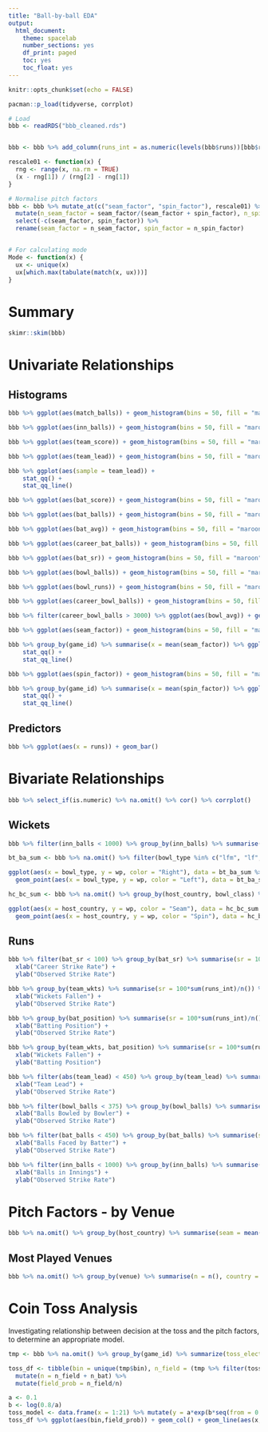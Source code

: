 ```yaml
---
title: "Ball-by-ball EDA"
output:
  html_document:
    theme: spacelab
    number_sections: yes
    df_print: paged
    toc: yes
    toc_float: yes
---
```


```r
knitr::opts_chunk$set(echo = FALSE)

pacman::p_load(tidyverse, corrplot)

# Load
bbb <- readRDS("bbb_cleaned.rds")


bbb <- bbb %>% add_column(runs_int = as.numeric(levels(bbb$runs))[bbb$runs])

rescale01 <- function(x) {
  rng <- range(x, na.rm = TRUE)
  (x - rng[1]) / (rng[2] - rng[1])
}

# Normalise pitch factors
bbb <- bbb %>% mutate_at(c("seam_factor", "spin_factor"), rescale01) %>%
  mutate(n_seam_factor = seam_factor/(seam_factor + spin_factor), n_spin_factor = spin_factor/(seam_factor + spin_factor)) %>% 
  select(-c(seam_factor, spin_factor)) %>%
  rename(seam_factor = n_seam_factor, spin_factor = n_spin_factor)


# For calculating mode
Mode <- function(x) {
  ux <- unique(x)
  ux[which.max(tabulate(match(x, ux)))]
}

```


# Summary
```r
skimr::skim(bbb)
```

# Univariate Relationships

## Histograms
```r
bbb %>% ggplot(aes(match_balls)) + geom_histogram(bins = 50, fill = "maroon", colour = "black")
```

```r
bbb %>% ggplot(aes(inn_balls)) + geom_histogram(bins = 50, fill = "maroon", colour = "black")
```


```r
bbb %>% ggplot(aes(team_score)) + geom_histogram(bins = 50, fill = "maroon", colour = "black")
```

```r
bbb %>% ggplot(aes(team_lead)) + geom_histogram(bins = 50, fill = "maroon", colour = "black")
```
```r
bbb %>% ggplot(aes(sample = team_lead)) +
    stat_qq() +
    stat_qq_line()

```



```r
bbb %>% ggplot(aes(bat_score)) + geom_histogram(bins = 50, fill = "maroon", colour = "black")
```


```r
bbb %>% ggplot(aes(bat_balls)) + geom_histogram(bins = 50, fill = "maroon", colour = "black")
```


```r
bbb %>% ggplot(aes(bat_avg)) + geom_histogram(bins = 50, fill = "maroon", colour = "black")
```

```r
bbb %>% ggplot(aes(career_bat_balls)) + geom_histogram(bins = 50, fill = "maroon", colour = "black")
```


```r
bbb %>% ggplot(aes(bat_sr)) + geom_histogram(bins = 50, fill = "maroon", colour = "black")
```

```r
bbb %>% ggplot(aes(bowl_balls)) + geom_histogram(bins = 50, fill = "maroon", colour = "black")
```


```r
bbb %>% ggplot(aes(bowl_runs)) + geom_histogram(bins = 50, fill = "maroon", colour = "black")
```

```r
bbb %>% ggplot(aes(career_bowl_balls)) + geom_histogram(bins = 50, fill = "maroon", colour = "black")
```

```r
bbb %>% filter(career_bowl_balls > 3000) %>% ggplot(aes(bowl_avg)) + geom_histogram(bins = 50, fill = "maroon", colour = "black")
```

```r
bbb %>% ggplot(aes(seam_factor)) + geom_histogram(bins = 50, fill = "maroon", colour = "black")
```

```r
bbb %>% group_by(game_id) %>% summarise(x = mean(seam_factor)) %>% ggplot(aes(sample = x)) +
    stat_qq() +
    stat_qq_line()

```




```r
bbb %>% ggplot(aes(spin_factor)) + geom_histogram(bins = 50, fill = "maroon", colour = "black")
```

```r
bbb %>% group_by(game_id) %>% summarise(x = mean(spin_factor)) %>% ggplot(aes(sample = x)) +
    stat_qq() +
    stat_qq_line()

```



## Predictors
```r
bbb %>% ggplot(aes(x = runs)) + geom_bar()
```




# Bivariate Relationships
```r
bbb %>% select_if(is.numeric) %>% na.omit() %>% cor() %>% corrplot()
```


## Wickets
```r
bbb %>% filter(inn_balls < 1000) %>% group_by(inn_balls) %>% summarise(wp = length(is_wkt[is_wkt == "W"])/n()) %>% ggplot(aes(x = inn_balls, y = wp)) + geom_point()

```



```r
bt_ba_sum <- bbb %>% na.omit() %>% filter(bowl_type %in% c("lfm", "lf", "lo", "rfm", "rf", "rls", "rob")) %>% group_by(bowl_type, bat_arm) %>% summarise(wp = mean(as.integer(is_wkt))/n())

ggplot(aes(x = bowl_type, y = wp, color = "Right"), data = bt_ba_sum %>% filter(bat_arm == "Right-hand bat")) + geom_point() +
  geom_point(aes(x = bowl_type, y = wp, color = "Left"), data = bt_ba_sum %>% filter(bat_arm == "Left-hand bat"))

```

```r
hc_bc_sum <- bbb %>% na.omit() %>% group_by(host_country, bowl_class) %>% summarise(wc = sum(as.integer(is_wkt[is_wkt == "W"]) - 1), n = n()) %>% mutate(wp = wc/n)

ggplot(aes(x = host_country, y = wp, color = "Seam"), data = hc_bc_sum %>% filter(bowl_class == "seam")) + geom_point() +
  geom_point(aes(x = host_country, y = wp, color = "Spin"), data = hc_bc_sum %>% filter(bowl_class == "spin"))

```


## Runs
```r
bbb %>% filter(bat_sr < 100) %>% group_by(bat_sr) %>% summarise(sr = 100*sum(runs_int)/n()) %>% ggplot(aes(x = bat_sr, y = sr)) + geom_point() +
  xlab("Career Strike Rate") +
  ylab("Observed Strike Rate")

```


```r
bbb %>% group_by(team_wkts) %>% summarise(sr = 100*sum(runs_int)/n()) %>% ggplot(aes(x = team_wkts, y = sr)) + geom_point() +
  xlab("Wickets Fallen") +
  ylab("Observed Strike Rate")

```

```r
bbb %>% group_by(bat_position) %>% summarise(sr = 100*sum(runs_int)/n()) %>% ggplot(aes(x = bat_position, y = sr)) + geom_point() +
  xlab("Batting Position") +
  ylab("Observed Strike Rate")

```



```r
bbb %>% group_by(team_wkts, bat_position) %>% summarise(sr = 100*sum(runs_int)/n()) %>% ggplot(aes(x = team_wkts, y = bat_position, color = sr, size = sr)) + geom_point() +
  xlab("Wickets Fallen") +
  ylab("Batting Position")

```



```r
bbb %>% filter(abs(team_lead) < 450) %>% group_by(team_lead) %>% summarise(sr = 100*sum(runs_int)/n()) %>% ggplot(aes(x = team_lead, y = sr)) + geom_point() +
  xlab("Team Lead") +
  ylab("Observed Strike Rate")

```


```r
bbb %>% filter(bowl_balls < 375) %>% group_by(bowl_balls) %>% summarise(sr = 100*sum(runs_int)/n()) %>% ggplot(aes(x = bowl_balls, y = sr)) + geom_point() +
  xlab("Balls Bowled by Bowler") +
  ylab("Observed Strike Rate")

```



```r
bbb %>% filter(bat_balls < 450) %>% group_by(bat_balls) %>% summarise(sr = 100*sum(runs_int)/n()) %>% ggplot(aes(x = bat_balls, y = sr)) + geom_point() +
  xlab("Balls Faced by Batter") +
  ylab("Observed Strike Rate")

```

```r
bbb %>% filter(inn_balls < 1000) %>% group_by(inn_balls) %>% summarise(sr = 100*sum(runs_int)/n()) %>% ggplot(aes(x = inn_balls, y = sr)) + geom_point() +
  xlab("Balls in Innings") +
  ylab("Observed Strike Rate")

```




# Pitch Factors - by Venue
```r
bbb %>% na.omit() %>% group_by(host_country) %>% summarise(seam = mean(seam_factor), spin = mean(spin_factor)) %>% ggplot(aes(host_country, seam, color = 'Seam Factor')) + geom_point(color = 'red') + geom_point(aes(y = spin), color = 'blue')

```

## Most Played Venues
```r
bbb %>% na.omit() %>% group_by(venue) %>% summarise(n = n(), country = Mode(host_country), seam = mean(seam_factor), spin = mean(spin_factor))
```




# Coin Toss Analysis
Investigating relationship between decision at the toss and the pitch factors, to determine an appropriate model.
```r
tmp <- bbb %>% na.omit() %>% group_by(game_id) %>% summarize(toss_elect = first(toss_elect), seam_factor = mean(seam_factor), spin_factor = mean(spin_factor)) %>% mutate(bin = cut(seam_factor, breaks = seq(from = 0, to = 1, by = 0.05))) %>% group_by(bin,toss_elect, .drop = FALSE) %>% summarise(n = n())

toss_df <- tibble(bin = unique(tmp$bin), n_field = (tmp %>% filter(toss_elect == "field"))$n, n_bat = (tmp %>% filter(toss_elect == "bat"))$n) %>%
  mutate(n = n_field + n_bat) %>% 
  mutate(field_prob = n_field/n)

a <- 0.1
b <- log(0.8/a)
toss_model <- data.frame(x = 1:21) %>% mutate(y = a*exp(b*seq(from = 0, to = 1, by = 0.05)))
toss_df %>% ggplot(aes(bin,field_prob)) + geom_col() + geom_line(aes(x,y), data = toss_model)

```







